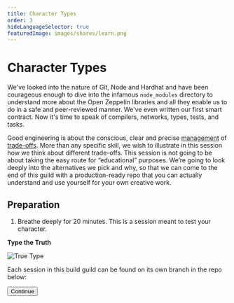 ```yaml
---
title: Character Types
order: 3
hideLanguageSelector: true
featuredImage: images/shares/learn.png
---
```


# Character Types

We've looked into the nature of Git, Node and Hardhat and have been courageous enough to dive into the infamous `node_modules` directory to understand more about the Open Zeppelin libraries and all they enable us to do in a safe and peer-reviewed manner. We've even written our first smart contract. Now it's time to speak of compilers, networks, types, tests, and tasks. 

Good engineering is about the conscious, clear and precise [management](/learn/module-0/play-of-pattern) of [trade-offs](/learn/module-4/consensus/#brief). More than any specific skill, we wish to illustrate in this session how we think about different trade-offs. This session is not going to be about taking the easy route for “educational” purposes. We’re going to look deeply into the alternatives we pick and why, so that we can come to the end of this guild with a production-ready repo that you can actually understand and use yourself for your own creative work.

## Preparation

1. Breathe deeply for 20 minutes. This is a session meant to test your character.

<InfoBlock>

<Box>

**Type the Truth**

![True Type](/images/build/truetype.png)

Each session in this build guild can be found on its own branch in the repo below:

<Aligner center>
<Button to="https://github.com/kernel-community/nfteasy/tree/lesson-1">Continue</Button>
</Aligner>

</Box>

</InfoBlock>